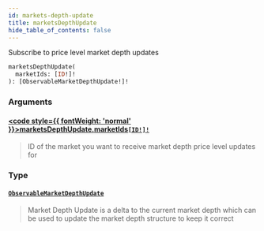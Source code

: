 ```yaml
---
id: markets-depth-update
title: marketsDepthUpdate
hide_table_of_contents: false
---
```








Subscribe to price level market depth updates

```graphql
marketsDepthUpdate(
  marketIds: [ID!]!
): [ObservableMarketDepthUpdate!]!
```


### Arguments

#### [<code style={{ fontWeight: 'normal' }}>marketsDepthUpdate.<b>marketIds</b></code>](#)<Bullet />[`[ID!]!`](/docs/testnet/graphql/scalars/id) <Badge class="secondary" text="non-null"/> <Badge class="secondary" text="scalar"/>
> ID of the market you want to receive market depth price level updates for
> 

### Type

#### [`ObservableMarketDepthUpdate`](/docs/testnet/graphql/objects/observable-market-depth-update) <Badge class="secondary" text="object"/>
> Market Depth Update is a delta to the current market depth which can be used to update the
market depth structure to keep it correct
> 





